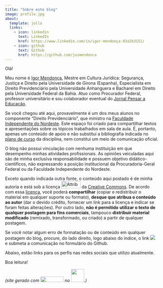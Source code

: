 ```yaml
---
title: "Sobre este blog"
image: profile.jpg
about:
  template: jolla
  links:
    - icon: linkedin
      text: LinkedIn
      href: https://www.linkedin.com/in/igor-mendonça-93a2b3151/
    - icon: github
      text: Github
      href: https://github.com/jusmendonca
---
```


Olá!

Meu nome é [Igor Mendonça](http://lattes.cnpq.br/2771113105334392), Mestre em Cultura Jurídica: Segurança, Justiça e Direito pela Universidade de Girona (Espanha), Especialista em Direito Previdenciário pela Universidade Anhanguera e Bacharel em Direito pela Universidade Federal da Bahia. Atuo como Procurador Federal, professor universitário e sou colaborador eventual do [Jornal Pensar a Educação](http://pensaraeducacao.com.br/pensaraeducacaoempauta/).

Se você chegou até aqui, provavelmente é um dos meus alunos no componente "Direito Previdenciário", que ministro na [Faculdade Independente do Nordeste](https://www.fainor.com.br/v2/). Este espaço foi criado para compartilhar textos e apresentações sobre os tópicos trabalhados em sala de aula. É, portanto, apenas um conteúdo de apoio e não substitui a bibliografia indicada no [plano de curso](https://www.fainor.com.br/v2/?p=34102) da disciplina, nem constitui um meio de comunicação oficial.

O blog não possui vinculação com nenhuma instituição em que desempenho minhas atividades profissionais. As opiniões veiculadas aqui são de minha exclusiva responsabilidade e possuem objetivo didático-científicos, não expressando a posição institucional da Procuradoria-Geral Federal ou da Faculdade Independente do Nordeste.

Exceto quando indicada outra fonte, o conteúdo aqui postado é de minha autoria e está sob a licença [![Attribution-NonCommercial-NoDerivatives 4.0 International (CC BY-NC-ND 4.0)](CC_BY-NC-ND.svg.png){width="63" height="24"}](https://creativecommons.org/licenses/by-nc-nd/4.0/) da [Creative Commons](https://br.creativecommons.net/licencas/). De acordo com essa [licença](https://creativecommons.org/licenses/by-nc-nd/4.0/legalcode.pt), você poderá **compartilhar** (copiar e redistribuir o material em qualquer suporte ou formato), **desque que atribua o conteúdo ao autor** (dar o devido crédito, fornecer um link para a licença e indicar se foram feitas alterações). Por outro lado, **não é permitido** **utilizar o texto de qualquer postagem para fins comerciais**, tampouco **distribuir material modificado** (remixado, transformado, ou criado) a partir de qualquer postagem.

Se você notar algum erro de formatação ou de conteúdo em qualquer postagem do blog, procure, do lado direito, logo abaixo do índice, o link ![](report_an_issue.jpg) e submeta a comunicação no formulário do Github.

Abaixo, estão links para os perfis nas redes sociais que utilizo atualmente.

Boa leitura!

*(site gerado com [![](quarto.jpg){width="76" height="18"}](https://quarto.org) no [![](RStudio-Logo-Flat.png){width="43"}](https://www.rstudio.com/tags/rstudio-ide/).)*
